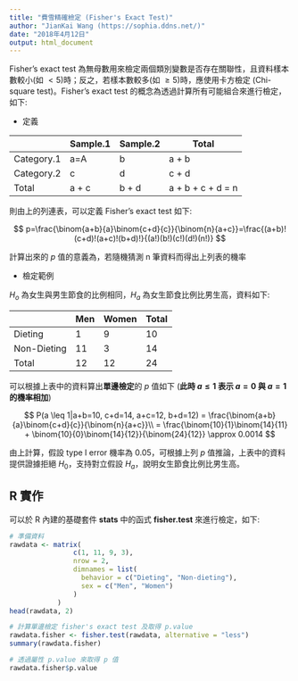 ---
title: "費雪精確檢定 (Fisher's Exact Test)"
author: "JianKai Wang (https://sophia.ddns.net/)"
date: "2018年4月12日"
output: html_document
---

Fisher's exact test 為無母數用來檢定兩個類別變數是否存在關聯性，且資料樣本數較小(如 $< 5$)時；反之，若樣本數較多(如 $\geq 5$)時，應使用卡方檢定 (Chi-square test)。Fisher's exact test 的概念為透過計算所有可能組合來進行檢定，如下:

* 定義

| | Sample.1 | Sample.2 | Total |
|--|--|--|--|
| Category.1 | a=A | b | a + b |
| Category.2 | c | d | c + d |
| Total | a + c | b + d | a + b + c + d = n |

則由上的列連表，可以定義 Fisher's exact test 如下:

$$
p=\frac{\binom{a+b}{a}\binom{c+d}{c}}{\binom{n}{a+c}}=\frac{(a+b)!(c+d)!(a+c)!(b+d)!}{(a!)(b!)(c!)(d!)(n!)}
$$

計算出來的 $p$ 值的意義為，若隨機猜測 n 筆資料而得出上列表的機率

* 檢定範例

$H_o$ 為女生與男生節食的比例相同，$H_a$ 為女生節食比例比男生高，資料如下:

| | Men | Women | Total |
|--|--|--|--|
| Dieting | 1 | 9 | 10 |
| Non-Dieting | 11 | 3 | 14 |
| Total | 12 | 12 | 24 |

可以根據上表中的資料算出**單邊檢定**的 $p$ 值如下 (**此時 $a \leq 1$ 表示 $a = 0$ 與 $a = 1$ 的機率相加**)

$$
P(a \leq 1|a+b=10, c+d=14, a+c=12, b+d=12) = \frac{\binom{a+b}{a}\binom{c+d}{c}}{\binom{n}{a+c}}\\
= \frac{\binom{10}{1}\binom{14}{11} + \binom{10}{0}\binom{14}{12}}{\binom{24}{12}} \approx 0.0014
$$

由上計算，假設 type I error 機率為 0.05，可根據上列 $p$ 值推論，上表中的資料提供證據拒絕 $H_0$，支持對立假設 $H_a$，說明女生節食比例比男生高。

## R 實作

可以於 R 內建的基礎套件 **stats** 中的函式 **fisher.test** 來進行檢定，如下:

```{r}
# 準備資料
rawdata <- matrix(
                c(1, 11, 9, 3), 
                nrow = 2, 
                dimnames = list(
                  behavior = c("Dieting", "Non-dieting"), 
                  sex = c("Men", "Women")
                )
            )
head(rawdata, 2)

# 計算單邊檢定 fisher's exact test 及取得 p.value
rawdata.fisher <- fisher.test(rawdata, alternative = "less")
summary(rawdata.fisher)

# 透過屬性 p.value 來取得 p 值
rawdata.fisher$p.value
```



